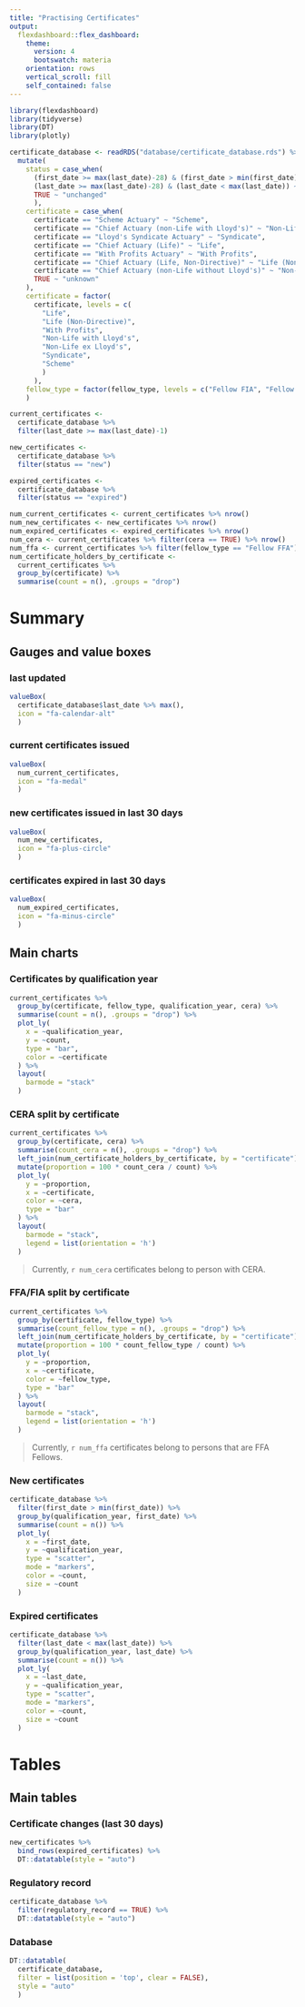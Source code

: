 ```yaml
---
title: "Practising Certificates"
output: 
  flexdashboard::flex_dashboard:
    theme:
      version: 4
      bootswatch: materia
    orientation: rows
    vertical_scroll: fill
    self_contained: false
---
```


```r
library(flexdashboard)
library(tidyverse)
library(DT)
library(plotly)

certificate_database <- readRDS("database/certificate_database.rds") %>%
  mutate(
    status = case_when(
      (first_date >= max(last_date)-28) & (first_date > min(first_date)) ~ "new",
      (last_date >= max(last_date)-28) & (last_date < max(last_date)) ~ "expired",
      TRUE ~ "unchanged"
      ),
    certificate = case_when(
      certificate == "Scheme Actuary" ~ "Scheme",
      certificate == "Chief Actuary (non-Life with Lloyd's)" ~ "Non-Life with Lloyd's", 
      certificate == "Lloyd's Syndicate Actuary" ~ "Syndicate",
      certificate == "Chief Actuary (Life)" ~ "Life",
      certificate == "With Profits Actuary" ~ "With Profits",
      certificate == "Chief Actuary (Life, Non-Directive)" ~ "Life (Non-Directive)",
      certificate == "Chief Actuary (non-Life without Lloyd's)" ~ "Non-Life ex Lloyd's",
      TRUE ~ "unknown"
    ),
    certificate = factor(
      certificate, levels = c(
        "Life",
        "Life (Non-Directive)",
        "With Profits",
        "Non-Life with Lloyd's",
        "Non-Life ex Lloyd's",
        "Syndicate",
        "Scheme"
        )
      ),
    fellow_type = factor(fellow_type, levels = c("Fellow FIA", "Fellow FFA"))
    )

current_certificates <- 
  certificate_database %>%
  filter(last_date >= max(last_date)-1)

new_certificates <-
  certificate_database %>%
  filter(status == "new")

expired_certificates <-
  certificate_database %>%
  filter(status == "expired")

num_current_certificates <- current_certificates %>% nrow()
num_new_certificates <- new_certificates %>% nrow()
num_expired_certificates <- expired_certificates %>% nrow()
num_cera <- current_certificates %>% filter(cera == TRUE) %>% nrow()
num_ffa <- current_certificates %>% filter(fellow_type == "Fellow FFA") %>% nrow()
num_certificate_holders_by_certificate <-
  current_certificates %>% 
  group_by(certificate) %>% 
  summarise(count = n(), .groups = "drop")


```

Summary
===================================== 

Gauges and value boxes
-------------------------------------

### last updated
```r
valueBox(
  certificate_database$last_date %>% max(), 
  icon = "fa-calendar-alt"
  )
```

### current certificates issued
```r
valueBox(
  num_current_certificates, 
  icon = "fa-medal"
  )
```

### new certificates issued in last 30 days
```r
valueBox(
  num_new_certificates, 
  icon = "fa-plus-circle"
  )
```

### certificates expired in last 30 days
```r
valueBox(
  num_expired_certificates, 
  icon = "fa-minus-circle"
  )
```

Main charts {.tabset}
-------------------------------------


### Certificates by qualification year
```r
current_certificates %>%
  group_by(certificate, fellow_type, qualification_year, cera) %>%
  summarise(count = n(), .groups = "drop") %>%
  plot_ly(
    x = ~qualification_year,
    y = ~count,
    type = "bar",
    color = ~certificate
  ) %>%
  layout(
    barmode = "stack"
  )
```

### CERA split by certificate
```r
current_certificates %>%
  group_by(certificate, cera) %>%
  summarise(count_cera = n(), .groups = "drop") %>%
  left_join(num_certificate_holders_by_certificate, by = "certificate") %>%
  mutate(proportion = 100 * count_cera / count) %>%
  plot_ly(
    y = ~proportion,
    x = ~certificate,
    color = ~cera,
    type = "bar"
  ) %>%
  layout(
    barmode = "stack",
    legend = list(orientation = 'h')
  )
```

> Currently, `r num_cera` certificates belong to person with CERA.

### FFA/FIA split by certificate
```r
current_certificates %>%
  group_by(certificate, fellow_type) %>%
  summarise(count_fellow_type = n(), .groups = "drop") %>%
  left_join(num_certificate_holders_by_certificate, by = "certificate") %>%
  mutate(proportion = 100 * count_fellow_type / count) %>%
  plot_ly(
    y = ~proportion,
    x = ~certificate,
    color = ~fellow_type,
    type = "bar"
  ) %>%
  layout(
    barmode = "stack",
    legend = list(orientation = 'h')
  )
```

> Currently, `r num_ffa` certificates belong to persons that are FFA Fellows.

### New certificates
```r
certificate_database %>%
  filter(first_date > min(first_date)) %>%
  group_by(qualification_year, first_date) %>%
  summarise(count = n()) %>%
  plot_ly(
    x = ~first_date,
    y = ~qualification_year,
    type = "scatter",
    mode = "markers",
    color = ~count,
    size = ~count
  )
```

### Expired certificates
```r
certificate_database %>%
  filter(last_date < max(last_date)) %>%
  group_by(qualification_year, last_date) %>%
  summarise(count = n()) %>%
  plot_ly(
    x = ~last_date,
    y = ~qualification_year,
    type = "scatter",
    mode = "markers",
    color = ~count,
    size = ~count
  )
```



Tables
=====================================

Main tables {.tabset}
-------------------------------------

### Certificate changes (last 30 days)
```r
new_certificates %>%
  bind_rows(expired_certificates) %>%
  DT::datatable(style = "auto")
```

### Regulatory record
```r
certificate_database %>%
  filter(regulatory_record == TRUE) %>%
  DT::datatable(style = "auto")
```

### Database

```r
DT::datatable(
  certificate_database,
  filter = list(position = 'top', clear = FALSE),
  style = "auto"
  )
```

